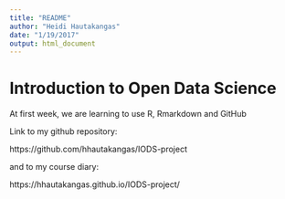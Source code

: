 ```yaml
---
title: "README"
author: "Heidi Hautakangas"
date: "1/19/2017"
output: html_document
---
```



# Introduction to Open Data Science

At first week, we are learning to use R, Rmarkdown and GitHub

Link to my github repository:

https://github.com/hhautakangas/IODS-project 

and to my course diary:

https://hhautakangas.github.io/IODS-project/